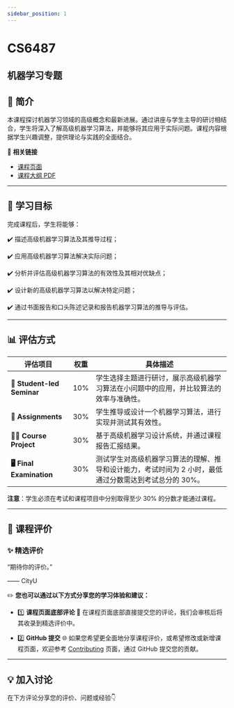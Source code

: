 ```yaml
---
sidebar_position: 1
---
```


# CS6487
## 机器学习专题

## **📘 简介**
本课程探讨机器学习领域的高级概念和最新进展。通过讲座与学生主导的研讨相结合，学生将深入了解高级机器学习算法，并能够将其应用于实际问题。课程内容根据学生兴趣调整，提供理论与实践的全面结合。

🔗 **相关链接**
- [课程页面](https://www.cityu.edu.hk/catalogue/pg/202526/course/CS6487.htm)
- [课程大纲 PDF](https://www.cityu.edu.hk/catalogue/pg/202526/course/CS6487.pdf)

---

## **🎯 学习目标**

完成课程后，学生将能够：

✔️ 描述高级机器学习算法及其推导过程；

✔️ 应用高级机器学习算法解决实际问题；

✔️ 分析并评估高级机器学习算法的有效性及其相对优缺点；

✔️ 设计新的高级机器学习算法以解决特定问题；

✔️ 通过书面报告和口头陈述记录和报告机器学习算法的推导与评估。

---

## **📊 评估方式**

| **评估项目**              | **权重** | **具体描述**                                                                                       |
|--------------------------|---------|---------------------------------------------------------------------------------------------------|
| **📝 Student-led Seminar**| 10%     | 学生选择主题进行研讨，展示高级机器学习算法在小问题中的应用，并比较算法的效率与准确性。                     |
| **📄 Assignments**         | 30%     | 学生推导或设计一个机器学习算法，进行实现并测试其有效性。                                                |
| **🧑‍💻 Course Project**      | 30%     | 基于高级机器学习设计系统，并通过课程报告汇报结果。                                                     |
| **🖥️ Final Examination**    | 30%     | 测试学生对高级机器学习算法的理解、推导和设计能力，考试时间为 2 小时，最低通过分数需达到考试总分的 30%。      |

**注意**：学生必须在考试和课程项目中分别取得至少 30% 的分数才能通过课程。

---

## **💬 课程评价**

### ✨ **精选评价**
<div className={commentStyles.commentBox}>
    <p className={commentStyles.commentText}>
        “期待你的评价。”
    </p>
    <p className={commentStyles.commentAuthor}>—— CityU</p>
</div>

✏️ **您也可以通过以下方式分享您的学习体验和建议：**

- 1️⃣ **课程页面底部评论**
💬 在课程页面底部直接提交您的评论，我们会审核后将其收录到精选评价中。

- 2️⃣ **GitHub 提交**
🌐 如果您希望更全面地分享课程评价，或希望修改或新增课程页面，欢迎参考 [Contributing](/contributing) 页面，通过 GitHub 提交您的贡献。




---

## **💡 加入讨论**

在下方评论分享您的评价、问题或经验👇
<Utterances />